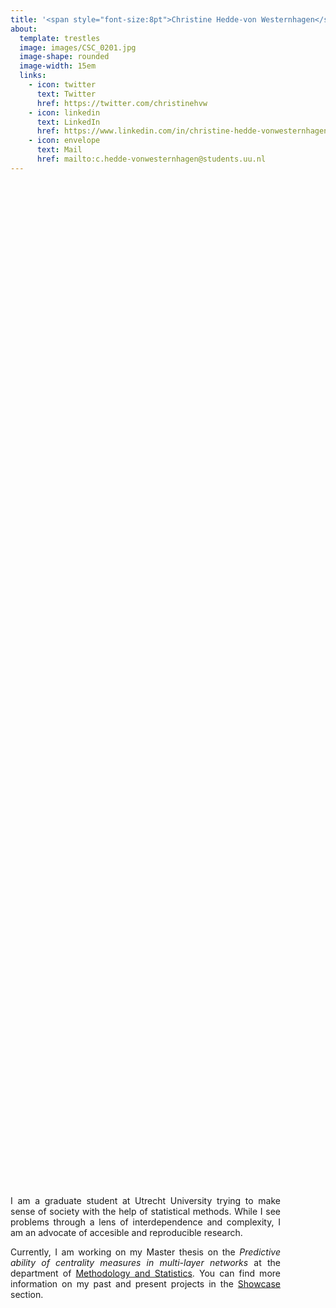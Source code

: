 ```yaml
---
title: '<span style="font-size:8pt">Christine Hedde-von Westernhagen</span>'
about:
  template: trestles
  image: images/CSC_0201.jpg
  image-shape: rounded
  image-width: 15em
  links:
    - icon: twitter
      text: Twitter
      href: https://twitter.com/christinehvw
    - icon: linkedin
      text: LinkedIn
      href: https://www.linkedin.com/in/christine-hedde-vonwesternhagen/
    - icon: envelope
      text: Mail
      href: mailto:c.hedde-vonwesternhagen@students.uu.nl
---
```


<div style="margin:50px 300px 0px 0px; text-align:justify; position:absolute; top:50%; -ms-transform:translateY(-50%); transform:translateY(-50%);">

I am a graduate student at Utrecht University trying to make sense of society with the help of statistical methods. While I see problems through a lens of interdependence and complexity, I am an advocate of accesible and reproducible research.

Currently, I am working on my Master thesis on the *Predictive ability of centrality measures in multi-layer networks* at the department of [Methodology and Statistics](https://www.uu.nl/en/organisation/methodology-and-statistics). You can find more information on my past and present projects in the [Showcase](showcase.qmd) section.

</div>
